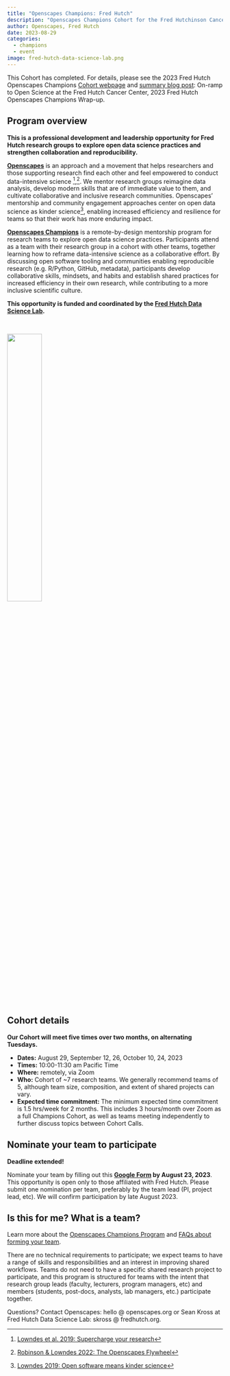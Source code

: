 ```yaml
---
title: "Openscapes Champions: Fred Hutch"
description: "Openscapes Champions Cohort for the Fred Hutchinson Cancer Center Data Science Lab" 
author: Openscapes, Fred Hutch
date: 2023-08-29
categories:
  - champions
  - event
image: fred-hutch-data-science-lab.png 
---
```


This Cohort has completed. For details, please see the 2023 Fred Hutch Openscapes Champions [Cohort webpage](https://openscapes.github.io/2023-fred-hutch/) and [summary blog post](../../blog/2023-12-04-fred-hutch/): On-ramp to Open Science at the Fred Hutch Cancer Center, 2023 Fred Hutch Openscapes Champions Wrap-up.


## Program overview

**This is a professional development and leadership opportunity for Fred Hutch research groups to explore open data science practices and strengthen collaboration and reproducibility.**

[**Openscapes**](https://openscapes.org) is an approach and a movement that helps researchers and those supporting research find each other and feel empowered to conduct data-intensive science [^1],[^2]. We mentor research groups reimagine data analysis, develop modern skills that are of immediate value to them, and cultivate collaborative and inclusive research communities. Openscapes' mentorship and community engagement approaches center on open data science as kinder science[^3], enabling increased efficiency and resilience for teams so that their work has more enduring impact.

[^1]: [Lowndes et al. 2019: Supercharge your research](https://openscapes.github.io/supercharge-research/)

[^2]: [Robinson & Lowndes 2022: The Openscapes Flywheel](https://eartharxiv.org/repository/view/4560/)

[^3]: [Lowndes 2019: Open software means kinder science](https://blogs.scientificamerican.com/observations/open-software-means-kinder-science)

[**Openscapes Champions**](https://www.openscapes.org/champions/) is a remote-by-design mentorship program for research teams to explore open data science practices. Participants attend as a team with their research group in a cohort with other teams, together learning how to reframe data-intensive science as a collaborative effort. By discussing open software tooling and communities enabling reproducible research (e.g. R/Python, GitHub, metadata), participants develop collaborative skills, mindsets, and habits and establish shared practices for increased efficiency in their own research, while contributing to a more inclusive scientific culture.

**This opportunity is funded and coordinated by the [Fred Hutch Data Science Lab](https://hutchdatascience.org/).**

<br>

![](fred-hutch-data-science-lab.png){fig-align="center" width="40%"}

## Cohort details

**Our Cohort will meet five times over two months, on alternating Tuesdays.**

-   **Dates:** August 29, September 12, 26, October 10, 24, 2023
-   **Times:** 10:00-11:30 am Pacific Time
-   **Where:** remotely, via Zoom
-   **Who:** Cohort of \~7 research teams. We generally recommend teams of 5, although team size, composition, and extent of shared projects can vary.
-   **Expected time commitment:** The minimum expected time commitment is 1.5 hrs/week for 2 months. This includes 3 hours/month over Zoom as a full Champions Cohort, as well as teams meeting independently to further discuss topics between Cohort Calls.

## Nominate your team to participate

**Deadline extended!**

Nominate your team by filling out this **[Google Form](https://forms.gle/ubZU3wAgEwLyDtaQ6) by August 23, 2023**. This opportunity is open only to those affiliated with Fred Hutch. Please submit one nomination per team, preferably by the team lead (PI, project lead, etc). We will confirm participation by late August 2023.

## Is this for me? What is a team?

Learn more about the [Openscapes Champions Program](https://openscapes.org/champions) and [FAQs about forming your team](https://openscapes.org/faq).

There are no technical requirements to participate; we expect teams to have a range of skills and responsibilities and an interest in improving shared workflows. Teams do not need to have a specific shared research project to participate, and this program is structured for teams with the intent that research group leads (faculty, lecturers, program managers, etc) and members (students, post-docs, analysts, lab managers, etc.) participate together.

Questions? Contact Openscapes: hello \@ openscapes.org or Sean Kross at Fred Hutch Data Science Lab: skross \@ fredhutch.org.
